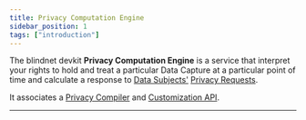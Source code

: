 ```yaml
---
title: Privacy Computation Engine
sidebar_position: 1
tags: ["introduction"]
---
```


<WipWarning repo="https://github.com/blindnet-io/privacy-computation-engine" />

The blindnet devkit **Privacy Computation Engine** is a service that interpret your rights to hold and treat a particular Data Capture at a particular point of time and calculate a response to [Data Subjects'](/docs/references/lexicon#data-subject) [Privacy Requests](/docs/references/lexicon#privacy-request).

It associates a [Privacy Compiler](/docs/references/high-level-architecture#privacy-compiler) and [Customization API](/docs/references/high-level-architecture#customization-api).

---

<DocCardList items={useCurrentSidebarCategory().items}/>
